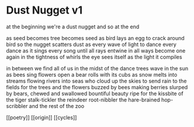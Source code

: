 # Dust Nugget v1

at the beginning
we're a dust nugget
and so at the end

as seed becomes tree
becomes seed
as bird lays an egg
to crack around bird
so the nugget scatters dust
as every wave of light
to dance every dance
as it sings every song
until all rays entwine
in all ways become
one again
in the tightness of whirls
the eye sees itself
as the light it compiles

in between
we find all of us
in the midst of the dance
trees wave in the sun
as bees sing
flowers open
a bear rolls with its cubs
as snow melts into streams
flowing rivers into seas
who cloud up the skies
to send rain to the fields
for the trees and the flowers
buzzed by bees making berries
slurped by bears, chewed and swallowed
bountiful beauty
ripe for the kissbite
of the tiger stalk-tickler
the reindeer root-nibbler
the hare-brained hop-scribbler
and the rest of the zoo

[[poetry]] [[origin]] [[cycles]]


